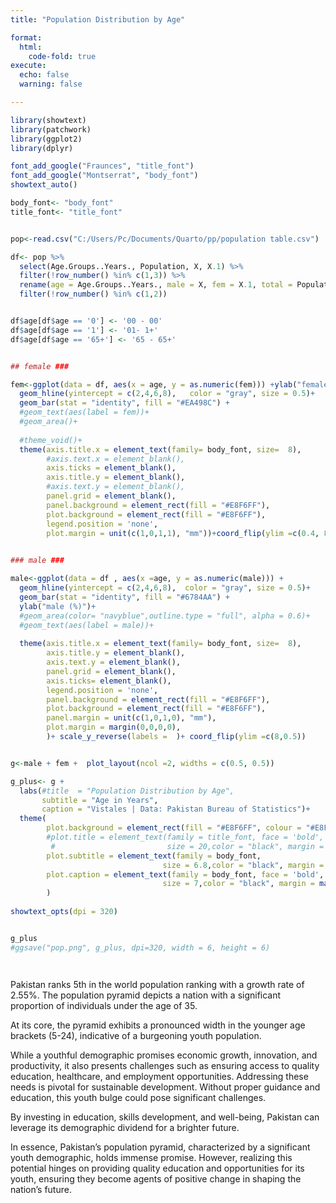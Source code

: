 ```yaml
---
title: "Population Distribution by Age" 

format:    
  html:     
    code-fold: true 
execute:   
  echo: false   
  warning: false

---
```



```r
library(showtext)
library(patchwork)
library(ggplot2)
library(dplyr)

font_add_google("Fraunces", "title_font")
font_add_google("Montserrat", "body_font")
showtext_auto()

body_font<- "body_font"
title_font<- "title_font"


pop<-read.csv("C:/Users/Pc/Documents/Quarto/pp/population table.csv")

df<- pop %>%
  select(Age.Groups..Years., Population, X, X.1) %>%
  filter(!row_number() %in% c(1,3)) %>%
  rename(age = Age.Groups..Years., male = X, fem = X.1, total = Population ) %>%
  filter(!row_number() %in% c(1,2)) 


df$age[df$age == '0'] <- '00 - 00'
df$age[df$age == '1'] <- '01- 1+'
df$age[df$age == '65+'] <- '65 - 65+'


## female ###

fem<-ggplot(data = df, aes(x = age, y = as.numeric(fem))) +ylab("female (%)")+
  geom_hline(yintercept = c(2,4,6,8),   color = "gray", size = 0.5)+
  geom_bar(stat = "identity", fill = "#EA498C") +
  #geom_text(aes(label = fem))+
  #geom_area()+
  
  #theme_void()+
  theme(axis.title.x = element_text(family= body_font, size=  8), 
        #axis.text.x = element_blank(),
        axis.ticks = element_blank(),
        axis.title.y = element_blank(), 
        #axis.text.y = element_blank(), 
        panel.grid = element_blank(),
        panel.background = element_rect(fill = "#E8F6FF"),
        plot.background = element_rect(fill = "#E8F6FF"),
        legend.position = 'none',
        plot.margin = unit(c(1,0,1,1), "mm"))+coord_flip(ylim =c(0.4, 8.2))
  

### male ###

male<-ggplot(data = df , aes(x =age, y = as.numeric(male))) +
  geom_hline(yintercept = c(2,4,6,8),  color = "gray", size = 0.5)+
  geom_bar(stat = "identity", fill = "#6784AA") +
  ylab("male (%)")+
  #geom_area(color= "navyblue",outline.type = "full", alpha = 0.6)+
  #geom_text(aes(label = male))+
  
  theme(axis.title.x = element_text(family= body_font, size=  8), 
        axis.title.y = element_blank(), 
        axis.text.y = element_blank(), 
        panel.grid = element_blank(),
        axis.ticks= element_blank(), 
        legend.position = 'none',
        panel.background = element_rect(fill = "#E8F6FF"),
        plot.background = element_rect(fill = "#E8F6FF"),
        panel.margin = unit(c(1,0,1,0), "mm"),
        plot.margin = margin(0,0,0,0),
        )+ scale_y_reverse(labels =  )+ coord_flip(ylim =c(8,0.5))


g<-male + fem +  plot_layout(ncol =2, widths = c(0.5, 0.5))

g_plus<- g + 
  labs(#title  = "Population Distribution by Age", 
       subtitle = "Age in Years",
       caption = "Vistales | Data: Pakistan Bureau of Statistics")+
  theme(
        plot.background = element_rect(fill = "#E8F6FF", colour = "#E8F6FF"),
        #plot.title = element_text(family = title_font, face = 'bold',
         #                         size = 20,color = "black", margin = margin(8, 0, 0, -180)),
        plot.subtitle = element_text(family = body_font, 
                                  size = 6.8,color = "black", margin = margin(10, 0, 5, -70)),
        plot.caption = element_text(family = body_font, face = 'bold',
                                  size = 7,color = "black", margin = margin(10, 0, 0, 0))
        )
  
showtext_opts(dpi = 320)


g_plus
#ggsave("pop.png", g_plus, dpi=320, width = 6, height = 6)




```

Pakistan ranks 5th in the world population ranking with a growth rate of 2.55%. The population pyramid depicts a nation with a significant proportion of individuals under the age of 35. 

At its core, the pyramid exhibits a pronounced width in the younger age brackets (5-24), indicative of a burgeoning youth population. 

While a youthful demographic promises economic growth, innovation, and productivity, it also presents challenges such as ensuring access to quality education, healthcare, and employment opportunities. Addressing these needs is pivotal for sustainable development. Without proper guidance and education, this youth bulge could pose significant challenges.


By investing in education, skills development, and well-being, Pakistan can leverage its demographic dividend for a brighter future.

In essence, Pakistan's population pyramid, characterized by a significant youth demographic, holds immense promise. However, realizing this potential hinges on providing quality education and opportunities for its youth, ensuring they become agents of positive change in shaping the nation's future.